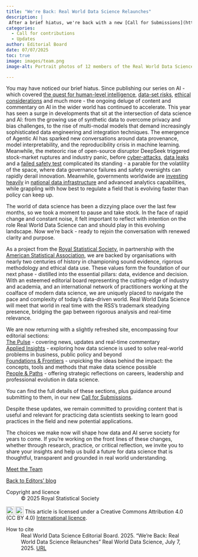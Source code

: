 ```yaml
---
title: "We're Back: Real World Data Science Relaunches"
description: |
 After a brief hiatus, we're back with a new [Call for Submissions](https://realworlddatascience.net/the-pulse/editors-blog/posts/2025/07/08/relaunch-CFS.html).
categories:
  - Call for contributions
  - Updates
author: Editorial Board 
date: 07/07/2025
toc: true
image: images/team.png
image-alt: Portrait photos of 12 members of the Real World Data Science Editorial team

---
```


You may have noticed our brief hiatus. Since publishing our series on AI - which covered [the quest for human-level intelligence](https://realworlddatascience.net/foundation-frontiers/posts/2024/04/29/gen-ai-human-intel.html), [data-set risks](https://realworlddatascience.net/foundation-frontiers/posts/2024/05/07/ai-series-3.html), [ethical considerations](https://realworlddatascience.net/foundation-frontiers/posts/2024/05/14/ai-series-2.html) and much more - the ongoing deluge of content and commentary on AI in the wider world has continued to accelerate. This year has seen a surge in developments that sit at the intersection of data science and AI: from the growing use of synthetic data to overcome privacy and bias challenges, to the rise of multi-modal models that demand increasingly sophisticated data engineering and integration techniques. The emergence of Agentic AI has sparked new conversations around data provenance, model interpretability, and the reproducibility crisis in machine learning. Meanwhile, the meteoric rise of open-source disruptor DeepSeek triggered stock-market ruptures and industry panic, before [cyber-attacks](https://www.theguardian.com/technology/2025/jan/27/deepseek-cyberattack-ai), [data leaks](https://www.wiz.io/blog/wiz-research-uncovers-exposed-deepseek-database-leak) and a [failed safety test](https://gizmodo.com/deepseek-gets-an-f-in-safety-from-researchers-2000558645?utm_source=pocket_shared) complicated its standing -  a parable for the volatility of the space, where data governance failures and safety oversights can rapidly derail innovation. Meanwhile, governments worldwide are [investing heavily](https://www.aa.com.tr/en/europe/macron-announces-112b-in-ai-investment-over-coming-years/3477218?utm_source=pocket_saves) in [national data infrastructure](https://assets.publishing.service.gov.uk/media/67851771f0528401055d2329/ai_opportunities_action_plan.pdf?utm_source=substack&utm_medium=email) and advanced analytics capabilities, while grappling with how best to regulate a field that is evolving faster than policy can keep up.  

The world of data science has been a dizzying place over the last few months, so we took a moment to pause and take stock. In the face of rapid change and constant noise, it felt important to reflect with intention on the role Real World Data Science can and should play in this evolving landscape. Now we’re back - ready to rejoin the conversation with renewed clarity and purpose. 

As a project from the [Royal Statistical Society](https://rss.org.uk/), in partnership with the [American Statistical Association](https://www.amstat.org/), we are backed by organisations with nearly two centuries of history in championing sound evidence, rigorous methodology and ethical data use. These values form the foundation of our next phase - distilled into the essential pillars: data, evidence and decision. With an esteemed editorial board representing the cutting-edge of industry and academia, and an international network of practitioners working at the coalface of modern data science, we are uniquely placed to navigate the pace and complexity of today's data-driven world. Real World Data Science will meet that world in real time with the RSS's trademark steadying presence, bridging the gap between rigorous analysis and real-time relevance. 

We are now returning with a slightly refreshed site, encompassing four editorial sections:  
[The Pulse](https://realworlddatascience.net/the-pulse/) - covering news, updates and real-time commentary  
[Applied Insights](https://realworlddatascience.net/applied-insights/) - exploring how data science is used to solve real-world problems in business, public policy and beyond  
[Foundations & Frontiers](https://realworlddatascience.net/foundation-frontiers/) - unpicking the ideas behind the impact: the concepts, tools and methods that make data science possible  
[People & Paths](https://realworlddatascience.net/people-paths/) - offering strategic reflections on careers, leadership and professional evolution in data science.  

You can find the full details of these sections, plus guidance around submitting to them, in our new [Call for Submissions](https://realworlddatascience.net/the-pulse/editors-blog/posts/2025/07/07/relaunch-CFS.html).  

Despite these updates, we remain committed to providing content that is useful and relevant for practicing data scientists seeking to learn good practices in the field and new potential applications. 

The choices we make now will shape how data and AI serve society for years to come. If you’re working on the front lines of these changes, whether through research, practice, or critical reflection, we invite you to share your insights and help us build a future for data science that is thoughtful, transparent and grounded in real world understanding. 

[Meet the Team](https://realworlddatascience.net/the-pulse/editors-blog/posts/2022/10/18/meet-the-team.html)
 
 
::: {.article-btn}
[Back to Editors' blog](/the-pulse/editors-blog/index.qmd)
:::

::: {.further-info}
::: grid
::: {.g-col-12 .g-col-md-6}
Copyright and licence
: &copy; 2025 Royal Statistical Society

<a href="http://creativecommons.org/licenses/by/4.0/?ref=chooser-v1" target="_blank" rel="license noopener noreferrer" style="display:inline-block;"> <img style="height:22px!important;vertical-align:text-bottom;" src="https://mirrors.creativecommons.org/presskit/icons/cc.svg?ref=chooser-v1"><img style="height:22px!important;margin-left:3px;vertical-align:text-bottom;" src="https://mirrors.creativecommons.org/presskit/icons/by.svg?ref=chooser-v1"></a> This article is licensed under a Creative Commons Attribution 4.0 (CC BY 4.0) <a href="http://creativecommons.org/licenses/by/4.0/?ref=chooser-v1" target="_blank" rel="license noopener noreferrer" style="display:inline-block;"> International licence</a>.

:::
::: {.g-col-12 .g-col-md-6}
How to cite
: Real World Data Science Editorial Board. 2025. "We're Back: Real World Data Science Relaunches" Real World Data Science, July 7, 2025. [URL](https://realworlddatascience.net/the-pulse/editors-blog/posts/2025/07/07/editors-relaunch.html)
:::
:::
:::